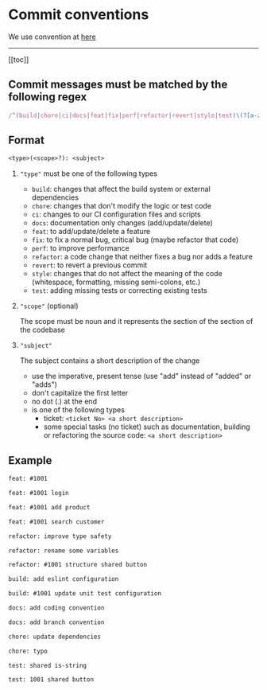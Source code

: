 # Commit conventions

We use convention at [here](https://www.conventionalcommits.org/en/v1.0.0/)

---

[[toc]]

## Commit messages must be matched by the following regex

```js
/^(build|chore|ci|docs|feat|fix|perf|refactor|revert|style|test)\(?[a-zA-Z0-9-]{0,20}\)?:\s[a-zA-Z0-9-_#\/\s]{1,49}[a-zA-Z0-9]$/;
```

## Format

```txt
<type>(<scope>?): <subject>
```

1. `"type"` must be one of the following types

   - `build`: changes that affect the build system or external dependencies
   - `chore`: changes that don't modify the logic or test code
   - `ci`: changes to our CI configuration files and scripts
   - `docs`: documentation only changes (add/update/delete)
   - `feat`: to add/update/delete a feature
   - `fix`: to fix a normal bug, critical bug (maybe refactor that code)
   - `perf`: to improve performance
   - `refactor`: a code change that neither fixes a bug nor adds a feature
   - `revert`: to revert a previous commit
   - `style`: changes that do not affect the meaning of the code (whitespace, formatting, missing semi-colons, etc.)
   - `test`: adding missing tests or correcting existing tests

2. `"scope"` (optional)

   The scope must be noun and it represents the section of the section of the codebase

3. `"subject"`

   The subject contains a short description of the change

   - use the imperative, present tense (use "add" instead of "added" or "adds")
   - don't capitalize the first letter
   - no dot (.) at the end
   - is one of the following types
     - ticket: `<ticket No> <a short description>`
     - some special tasks (no ticket) such as documentation, building or refactoring the source code: `<a short description>`

## Example

```txt
feat: #1001

feat: #1001 login

feat: #1001 add product

feat: #1001 search customer
```

```txt
refactor: improve type safety

refactor: rename some variables

refactor: #1001 structure shared button
```

```txt
build: add eslint configuration

build: #1001 update unit test configuration
```

```txt
docs: add coding convention

docs: add branch convention
```

```txt
chore: update dependencies

chore: typo
```

```txt
test: shared is-string

test: 1001 shared button
```
